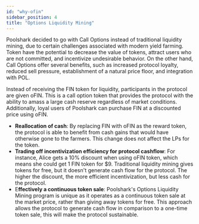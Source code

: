 ```yaml
---
id: "why-ofin"
sidebar_position: 4
title: "Options Liquidity Mining"
---
```


Poolshark decided to go with Call Options instead of traditional liquidity mining, due to certain challenges associated with modern yield farming. Token have the potential to decrease the value of tokens, attract users who are not committed, and incentivize undesirable behavior. On the other hand, Call Options offer several benefits, such as increased protocol loyalty, reduced sell pressure, establishment of a natural price floor, and integration with POL.

Instead of receiving the FIN token for liquidity, participants in the protocol are given oFIN. This is a call option token that provides the protocol with the ability to amass a large cash reserve regardless of market conditions. Additionally, loyal users of Poolshark can purchase FIN at a discounted price using oFIN.

- **Reallocation of cash**: By replacing FIN with oFIN as the reward token, the protocol is able to benefit from cash gains that would have otherwise gone to the farmers. This change does not affect the LPs for the token.
- **Trading off incentivization efficiency for protocol cashflow**: For instance, Alice gets a 10% discount when using oFIN token, which means she could get 1 FIN token for $9. Traditional liquidity mining gives tokens for free, but it doesn't generate cash flow for the protocol. The higher the discount, the more efficient incentivization, but less cash for the protocol.
- E**ffectively a continuous token sale**: Poolshark's Options Liquidity Mining program is unique as it operates as a continuous token sale at the market price, rather than giving away tokens for free. This approach allows the protocol to generate cash flow in comparison to a one-time token sale, this will make the protocol sustainable.